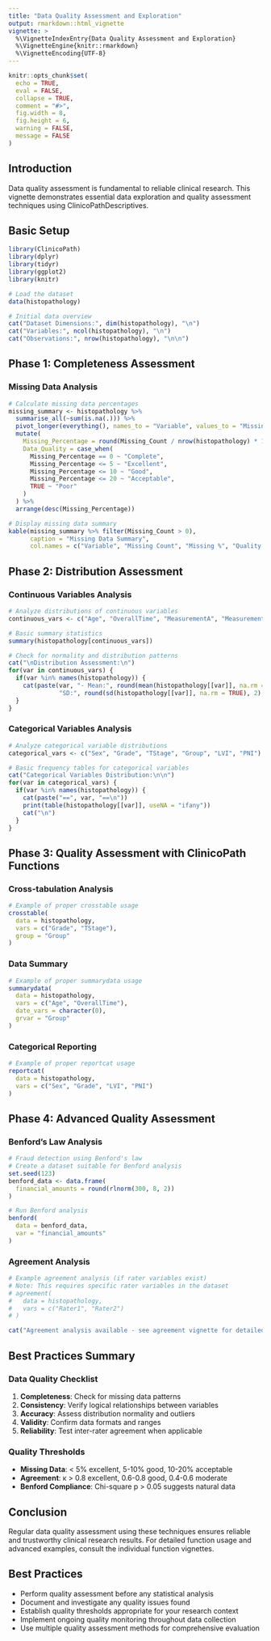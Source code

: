 ```yaml
---
title: "Data Quality Assessment and Exploration"
output: rmarkdown::html_vignette
vignette: >
  %\VignetteIndexEntry{Data Quality Assessment and Exploration}
  %\VignetteEngine{knitr::rmarkdown}
  %\VignetteEncoding{UTF-8}
---
```


```r
knitr::opts_chunk$set(
  echo = TRUE,
  eval = FALSE,
  collapse = TRUE,
  comment = "#>",
  fig.width = 8,
  fig.height = 6,
  warning = FALSE,
  message = FALSE
)
```

## Introduction

Data quality assessment is fundamental to reliable clinical research. This vignette demonstrates essential data exploration and quality assessment techniques using ClinicoPathDescriptives.

## Basic Setup

```r
library(ClinicoPath)
library(dplyr)
library(tidyr)
library(ggplot2)
library(knitr)

# Load the dataset
data(histopathology)

# Initial data overview
cat("Dataset Dimensions:", dim(histopathology), "\n")
cat("Variables:", ncol(histopathology), "\n")
cat("Observations:", nrow(histopathology), "\n\n")
```

## Phase 1: Completeness Assessment

### Missing Data Analysis

```r
# Calculate missing data percentages
missing_summary <- histopathology %>%
  summarise_all(~sum(is.na(.))) %>%
  pivot_longer(everything(), names_to = "Variable", values_to = "Missing_Count") %>%
  mutate(
    Missing_Percentage = round(Missing_Count / nrow(histopathology) * 100, 1),
    Data_Quality = case_when(
      Missing_Percentage == 0 ~ "Complete",
      Missing_Percentage <= 5 ~ "Excellent", 
      Missing_Percentage <= 10 ~ "Good",
      Missing_Percentage <= 20 ~ "Acceptable",
      TRUE ~ "Poor"
    )
  ) %>%
  arrange(desc(Missing_Percentage))

# Display missing data summary
kable(missing_summary %>% filter(Missing_Count > 0),
      caption = "Missing Data Summary",
      col.names = c("Variable", "Missing Count", "Missing %", "Quality Rating"))
```

## Phase 2: Distribution Assessment

### Continuous Variables Analysis

```r
# Analyze distributions of continuous variables
continuous_vars <- c("Age", "OverallTime", "MeasurementA", "MeasurementB")

# Basic summary statistics
summary(histopathology[continuous_vars])

# Check for normality and distribution patterns
cat("\nDistribution Assessment:\n")
for(var in continuous_vars) {
  if(var %in% names(histopathology)) {
    cat(paste(var, "- Mean:", round(mean(histopathology[[var]], na.rm = TRUE), 2), 
              "SD:", round(sd(histopathology[[var]], na.rm = TRUE), 2), "\n"))
  }
}
```

### Categorical Variables Analysis

```r
# Analyze categorical variable distributions
categorical_vars <- c("Sex", "Grade", "TStage", "Group", "LVI", "PNI")

# Basic frequency tables for categorical variables
cat("Categorical Variables Distribution:\n\n")
for(var in categorical_vars) {
  if(var %in% names(histopathology)) {
    cat(paste("==", var, "==\n"))
    print(table(histopathology[[var]], useNA = "ifany"))
    cat("\n")
  }
}
```

## Phase 3: Quality Assessment with ClinicoPath Functions

### Cross-tabulation Analysis

```r
# Example of proper crosstable usage
crosstable(
  data = histopathology,
  vars = c("Grade", "TStage"),
  group = "Group"
)
```

### Data Summary

```r
# Example of proper summarydata usage
summarydata(
  data = histopathology,
  vars = c("Age", "OverallTime"),
  date_vars = character(0),
  grvar = "Group"
)
```

### Categorical Reporting

```r
# Example of proper reportcat usage
reportcat(
  data = histopathology,
  vars = c("Sex", "Grade", "LVI", "PNI")
)
```

## Phase 4: Advanced Quality Assessment

### Benford's Law Analysis

```r
# Fraud detection using Benford's law
# Create a dataset suitable for Benford analysis
set.seed(123)
benford_data <- data.frame(
  financial_amounts = round(rlnorm(300, 8, 2))
)

# Run Benford analysis
benford(
  data = benford_data,
  var = "financial_amounts"
)
```

### Agreement Analysis

```r
# Example agreement analysis (if rater variables exist)
# Note: This requires specific rater variables in the dataset
# agreement(
#   data = histopathology,
#   vars = c("Rater1", "Rater2")
# )

cat("Agreement analysis available - see agreement vignette for detailed examples")
```

## Best Practices Summary

### Data Quality Checklist

1. **Completeness**: Check for missing data patterns
2. **Consistency**: Verify logical relationships between variables
3. **Accuracy**: Assess distribution normality and outliers
4. **Validity**: Confirm data formats and ranges
5. **Reliability**: Test inter-rater agreement when applicable

### Quality Thresholds

- **Missing Data**: < 5% excellent, 5-10% good, 10-20% acceptable
- **Agreement**: κ > 0.8 excellent, 0.6-0.8 good, 0.4-0.6 moderate
- **Benford Compliance**: Chi-square p > 0.05 suggests natural data

## Conclusion

Regular data quality assessment using these techniques ensures reliable and trustworthy clinical research results. For detailed function usage and advanced examples, consult the individual function vignettes.

## Best Practices

- Perform quality assessment before any statistical analysis
- Document and investigate any quality issues found
- Establish quality thresholds appropriate for your research context
- Implement ongoing quality monitoring throughout data collection
- Use multiple quality assessment methods for comprehensive evaluation
